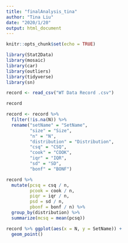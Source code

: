 ```yaml
---
title: "finalAnalysis_tina"
author: "Tina Liu"
date: "2020/1/20"
output: html_document
---
```


```r
knitr::opts_chunk$set(echo = TRUE)
```

```r
library(Stat2Data)
library(mosaic)
library(car)
library(outliers)
library(tidyverse)
library(sn)
``` 

```r
record <- read_csv("WT Data Record .csv")
```

```r
record
```


```r
record <- record %>%
  filter(!is.na(N)) %>%
  rename("setName" = "SetName",
         "size" = "Size",
         "n" = "N",
         "distribution" = "Distribution",
         "csq" = "CSQ",
         "cook" = "COOK",
         "iqr" = "IQR",
         "sd" = "SD",
         "bonf" = "BONF")
```



```r
record %>%
  mutate(pcsq = csq / n,
         pcook = cook / n,
         piqr = iqr / n,
         psd = sd / n,
         pbonf = bonf / n) %>%
  group_by(distribution) %>%
  summarize(mcsq = mean(pcsq))
```




```r
record %>% ggplot(aes(x = N, y = SetName)) +
  geom_point()
```















